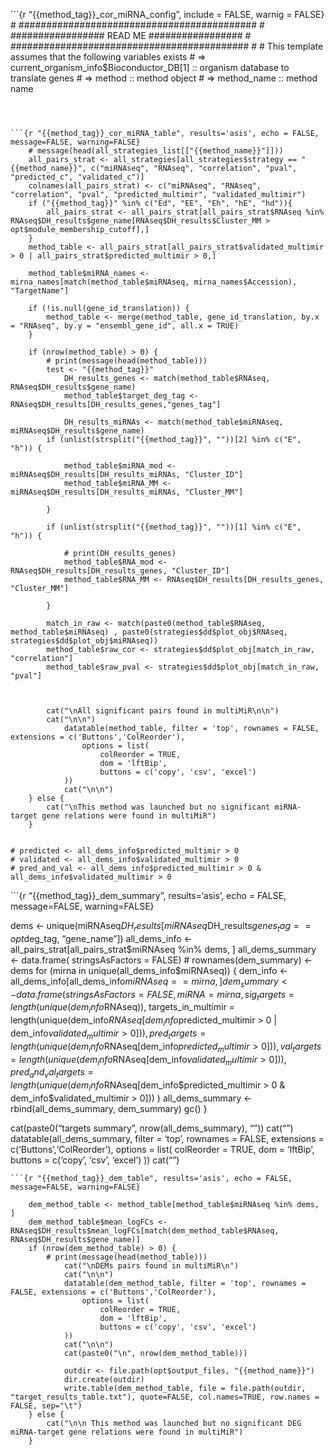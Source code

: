 ```{r "{{method_tag}}_cor_miRNA_config", include = FALSE, warnig = FALSE}
# ###########################################
# ################# READ ME #################
# ###########################################
#
# This template assumes that the following variables exists
# => current_organism_info$Bioconductor_DB[1] :: organism database to translate genes
# => method :: method object
# => method_name :: method name
 


```



```{r "{{method_tag}}_cor_miRNA_table", results='asis', echo = FALSE, message=FALSE, warning=FALSE}
	# message(head(all_strategies_list[["{{method_name}}"]]))
	all_pairs_strat <- all_strategies[all_strategies$strategy == "{{method_name}}", c("miRNAseq", "RNAseq", "correlation", "pval", "predicted_c", "validated_c")]
	colnames(all_pairs_strat) <- c("miRNAseq", "RNAseq", "correlation", "pval", "predicted_multimir", "validated_multimir")
	if ("{{method_tag}}" %in% c("Ed", "EE", "Eh", "hE", "hd")){
		all_pairs_strat <- all_pairs_strat[all_pairs_strat$RNAseq %in% RNAseq$DH_results$gene_name[RNAseq$DH_results$Cluster_MM > opt$module_membership_cutoff],]
	}
	method_table <- all_pairs_strat[all_pairs_strat$validated_multimir > 0 | all_pairs_strat$predicted_multimir > 0,]

	method_table$miRNA_names <- mirna_names[match(method_table$miRNAseq, mirna_names$Accession), "TargetName"]

	if (!is.null(gene_id_translation)) {
		method_table <- merge(method_table, gene_id_translation, by.x = "RNAseq", by.y = "ensembl_gene_id", all.x = TRUE)
	}

	if (nrow(method_table) > 0) {
		# print(message(head(method_table)))
		test <- "{{method_tag}}"
			DH_results_genes <- match(method_table$RNAseq, RNAseq$DH_results$gene_name)
			method_table$target_deg_tag <- RNAseq$DH_results[DH_results_genes,"genes_tag"]

			DH_results_miRNAs <- match(method_table$miRNAseq, miRNAseq$DH_results$gene_name)
		if (unlist(strsplit("{{method_tag}}", ""))[2] %in% c("E", "h")) {

			method_table$miRNA_mod <- miRNAseq$DH_results[DH_results_miRNAs, "Cluster_ID"]		
			method_table$miRNA_MM <- miRNAseq$DH_results[DH_results_miRNAs, "Cluster_MM"]	

		}

		if (unlist(strsplit("{{method_tag}}", ""))[1] %in% c("E", "h")) {
			
			# print(DH_results_genes)
			method_table$RNA_mod <- RNAseq$DH_results[DH_results_genes, "Cluster_ID"]		
			method_table$RNA_MM <- RNAseq$DH_results[DH_results_genes, "Cluster_MM"]	

		}

		match_in_raw <- match(paste0(method_table$RNAseq, method_table$miRNAseq) , paste0(strategies$dd$plot_obj$RNAseq, strategies$dd$plot_obj$miRNAseq))
		method_table$raw_cor <- strategies$dd$plot_obj[match_in_raw, "correlation"]
		method_table$raw_pval <- strategies$dd$plot_obj[match_in_raw, "pval"]



		cat("\nAll significant pairs found in multiMiR\n\n")
		cat("\n\n")
			datatable(method_table, filter = 'top', rownames = FALSE, extensions = c('Buttons','ColReorder'),
	        	options = list(
		        	colReorder = TRUE,
		        	dom = 'lftBip',
		        	buttons = c('copy', 'csv', 'excel')
	        ))
			cat("\n\n")
	} else {
		cat("\nThis method was launched but no significant miRNA-target gene relations were found in multiMiR")
	}


# predicted <- all_dems_info$predicted_multimir > 0
# validated <- all_dems_info$validated_multimir > 0
# pred_and_val <- all_dems_info$predicted_multimir > 0 & all_dems_info$validated_multimir > 0
```

```{r "{{method_tag}}_dem_summary", results='asis', echo = FALSE, message=FALSE, warning=FALSE}

dems <- unique(miRNAseq$DH_results[miRNAseq$DH_results$genes_tag == opt$deg_tag, "gene_name"])
all_dems_info <- all_pairs_strat[all_pairs_strat$miRNAseq %in% dems, ]
all_dems_summary <- data.frame( stringsAsFactors = FALSE)
# rownames(dem_summary) <- dems
for (mirna in unique(all_dems_info$miRNAseq)) {
	dem_info <- all_dems_info[all_dems_info$miRNAseq == mirna, ]
	dem_summary <- data.frame(stringsAsFactors = FALSE,
								miRNA = mirna,
								sig_targets = length(unique(dem_info$RNAseq)),
								targets_in_multimir = length(unique(dem_info$RNAseq[dem_info$predicted_multimir > 0 | dem_info$validated_multimir > 0])),
								pred_targets = length(unique(dem_info$RNAseq[dem_info$predicted_multimir > 0])),
								val_targets = length(unique(dem_info$RNAseq[dem_info$validated_multimir > 0])),
								pred_and_val_targets = length(unique(dem_info$RNAseq[dem_info$predicted_multimir > 0 & dem_info$validated_multimir > 0]))
							)
	all_dems_summary <- rbind(all_dems_summary, dem_summary)
	gc()
}

cat(paste0("\nDEMs targets summary\n", nrow(all_dems_summary), "\n"))
cat("\n\n")
datatable(all_dems_summary, filter = 'top', rownames = FALSE, extensions = c('Buttons','ColReorder'),
	        	options = list(
		        	colReorder = TRUE,
		        	dom = 'lftBip',
		        	buttons = c('copy', 'csv', 'excel')
	        ))
cat("\n\n")

```
```{r "{{method_tag}}_dem_table", results='asis', echo = FALSE, message=FALSE, warning=FALSE}

	dem_method_table <- method_table[method_table$miRNAseq %in% dems, ]
	dem_method_table$mean_logFCs <- RNAseq$DH_results$mean_logFCs[match(dem_method_table$RNAseq, RNAseq$DH_results$gene_name)]
	if (nrow(dem_method_table) > 0) {
		# print(message(head(method_table)))
			cat("\nDEMs pairs found in multiMiR\n")
			cat("\n\n")
			datatable(dem_method_table, filter = 'top', rownames = FALSE, extensions = c('Buttons','ColReorder'),
	        	options = list(
		        	colReorder = TRUE,
		        	dom = 'lftBip',
		        	buttons = c('copy', 'csv', 'excel')
	        ))
	        cat("\n\n")
			cat(paste0("\n", nrow(dem_method_table)))

	        outdir <- file.path(opt$output_files, "{{method_name}}")
	        dir.create(outdir)
			write.table(dem_method_table, file = file.path(outdir, "target_results_table.txt"), quote=FALSE, col.names=TRUE, row.names = FALSE, sep="\t")
	} else {
		cat("\n\n This method was launched but no significant DEG miRNA-target gene relations were found in multiMiR")
	}

```



